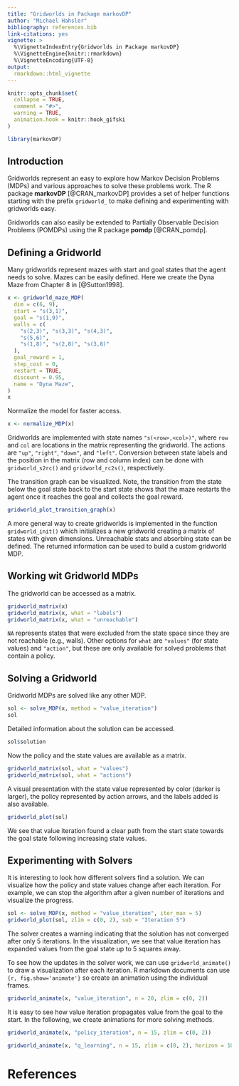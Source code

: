 ```yaml
---
title: "Gridworlds in Package markovDP"
author: "Michael Hahsler"
bibliography: references.bib
link-citations: yes
vignette: >
  %\VignetteIndexEntry{Gridworlds in Package markovDP}
  %\VignetteEngine{knitr::rmarkdown}
  %\VignetteEncoding{UTF-8}
output:
  rmarkdown::html_vignette
---
```


```r
knitr::opts_chunk$set(
  collapse = TRUE,
  comment = "#>",
  warning = TRUE,
  animation.hook = knitr::hook_gifski
)
```

```r
library(markovDP)
```

## Introduction 

Gridworlds represent an easy to explore how Markov Decision Problems (MDPs)
and various approaches to solve these problems
work.
The R package **markovDP** [@CRAN_markovDP] provides a set of helper functions starting with the 
prefix `gridworld_`
to make defining and experimenting with gridworlds easy. 

Gridworlds can also easily be extended to Partially Observable Decision Problems (POMDPs)
using the R package **pomdp** [@CRAN_pomdp].

## Defining a Gridworld

Many gridworlds represent mazes with start and goal states that the agent needs to solve.
Mazes can be easily defined. Here we create the Dyna Maze from Chapter 8 in [@Sutton1998].

```r
x <- gridworld_maze_MDP(
  dim = c(6, 9),
  start = "s(3,1)",
  goal = "s(1,9)",
  walls = c(
    "s(2,3)", "s(3,3)", "s(4,3)",
    "s(5,6)",
    "s(1,8)", "s(2,8)", "s(3,8)"
  ),
  goal_reward = 1,
  step_cost = 0,
  restart = TRUE,
  discount = 0.95,
  name = "Dyna Maze",
)
x
```

Normalize the model for faster access.

```r
x <- normalize_MDP(x)
```

Gridworlds are implemented with state names `"s(<row>,<col>)"`, where
`row` and `col` are locations in the matrix representing the gridworld.
The actions are `"up"`, `"right"`,  `"down"`, and  `"left"`.
Conversion between state labels and the position in the matrix (row and column 
index) can be done with `gridworld_s2rc()` and `gridworld_rc2s()`, respectively.

The transition graph can be visualized. Note, the transition from the state below the
goal state back to the start state shows that the maze restarts the agent once it reaches
the goal and collects the goal reward.

```r
gridworld_plot_transition_graph(x)
```

A more general way to create gridworlds is implemented in the function
`gridworld_init()` which initializes a new gridworld creating a matrix of states 
with given dimensions. Unreachable stats and absorbing state can be defined. 
The returned information can be used to build a custom gridworld MDP.

## Working wit Gridworld MDPs

The gridworld can be accessed as a matrix.

```r
gridworld_matrix(x)
gridworld_matrix(x, what = "labels")
gridworld_matrix(x, what = "unreachable")
```

`NA` represents states that were excluded from the state space since they are
not reachable (e.g., walls).
Other options for `what` are `"values"` (for state values) and `"action"`, but these are only 
available for solved problems that contain a policy.

## Solving a Gridworld

Gridworld MDPs are solved like any other MDP.

```r
sol <- solve_MDP(x, method = "value_iteration")
sol
```

Detailed information about the solution can be accessed.

```r
sol$solution
```

Now the policy and the state values are available as a matrix.

```r
gridworld_matrix(sol, what = "values")
gridworld_matrix(sol, what = "actions")
```

A visual presentation with the state value represented by color (darker is larger),
the policy represented by action arrows, and the labels added is also available.

```r
gridworld_plot(sol)
```

We see that value iteration found a clear path from the start state towards the goal state following
increasing state values. 

## Experimenting with Solvers

It is interesting to look how different solvers find a solution. We can visualize how the policy and 
state values change after each iteration. For example, we can stop the algorithm after
a given number of iterations and visualize the progress.

```r
sol <- solve_MDP(x, method = "value_iteration", iter_max = 5)
gridworld_plot(sol, zlim = c(0, 2), sub = "Iteration 5")
```
The solver creates a warning indicating that the solution has not converged after only
5 iterations. In the visualization, we see that value iteration has expanded values from the 
goal state up to 5 squares away. 

To see how the updates in the solver work, we can use 
`gridworld_animate()` to draw a visualization after each iteration.
R markdown documents can use `{r, fig.show='animate'}` so create an animation using 
the individual frames.

```r
gridworld_animate(x, "value_iteration", n = 20, zlim = c(0, 2))
```

It is easy to see how value iteration propagates value from the goal to the start.
In the following, we create animations for more solving methods.


```r
gridworld_animate(x, "policy_iteration", n = 15, zlim = c(0, 2))
```

```r
gridworld_animate(x, "q_learning", n = 15, zlim = c(0, 2), horizon = 1000)
```

# References